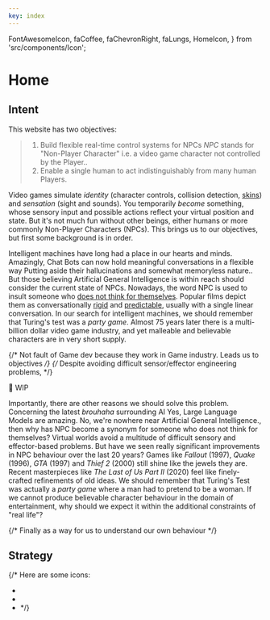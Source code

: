 ```yaml
---
key: index
---
```


  FontAwesomeIcon,
  faCoffee,
  faChevronRight,
  faLungs,
  HomeIcon,
} from 'src/components/Icon';


# Home

## Intent

This website has two objectives:

> 1. Build flexible real-time control systems for NPCs <SideNote>_NPC_ stands for "Non-Player Character" i.e. a video game character not controlled by the Player.</SideNote>.
> 2. Enable a single human to act indistinguishably from many human Players.

Video games simulate _identity_ (character controls, collision detection, [skins](https://namemc.com/minecraft-skins/random)) and _sensation_ (sight and sounds).
You temporarily _become_ something, whose sensory input and possible actions reflect your virtual position and state.
But it's not much fun without other beings, either humans or more commonly Non-Player Characters (NPCs).
This brings us to our objectives, but first some background is in order.

Intelligent machines have long had a place in our hearts and minds.
Amazingly, Chat Bots can now hold meaningful conversations in a flexible way <SideNote>Putting aside their hallucinations and somewhat memoryless nature.</SideNote>.
But those believing Artificial General Intelligence is within reach
should consider the current state of NPCs.
Nowadays, the word NPC is used to insult someone who [does not think for themselves](https://en.wikipedia.org/wiki/NPC_(meme)).
Popular films depict them as conversationally [rigid](https://en.wikipedia.org/wiki/Jumanji:_Welcome_to_the_Jungle) and [predictable](https://en.wikipedia.org/wiki/Jumanji:_The_Next_Level), usually with a single linear conversation.
In our search for intelligent machines, we should remember that Turing's test was a _party game_.
Almost 75 years later there is a multi-billion dollar video game industry,
and yet malleable and believable characters are in very short supply.

{/* Not fault of Game dev because they work in Game industry. Leads us to objectives */}
{/* Despite avoiding difficult sensor/effector engineering problems, */}

🚧 WIP

Importantly, there are other reasons we should solve this problem.
Concerning the latest _brouhaha_ surrounding AI <SideNote>Yes, Large Language Models are amazing. No, we're nowhere near Artificial General Intelligence.</SideNote>,
then why has NPC become a synonym for someone who does not think for themselves?
Virtual worlds avoid a multitude of difficult sensory and effector-based problems.
But have we seen really significant improvements in NPC behaviour over the last 20 years?
Games like _Fallout_ (1997), _Quake_ (1996), _GTA_ (1997) and _Thief 2_ (2000) still shine like the jewels they are.
Recent masterpieces like _The Last of Us Part II_ (2020) feel like finely-crafted refinements of old ideas.
We should remember that Turing's Test was actually a _party game_ where a man had to pretend to be a woman.
If we cannot produce believable character behaviour in the domain of entertainment,
why should we expect it within the additional constraints of "real life"?

{/* Finally as a way for us to understand our own behaviour */}

## Strategy



{/* 
Here are some icons:
- <FontAwesomeIcon icon={faChevronRight} size="1x" />
- <FontAwesomeIcon icon={faCoffee} size="1x" />
- <FontAwesomeIcon icon={faLungs} size="1x" /> */}


